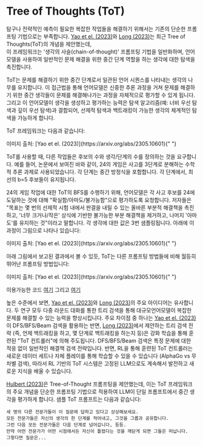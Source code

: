 # Tree of Thoughts (ToT)


탐구나 전략적인 예측이 필요한 복잡한 작업들을 해결하기 위해서는 기존의 단순한 프롬프팅 기법으로는
부족합니다. [Yao et el. (2023)](https://arxiv.org/abs/2305.10601)와 [Long (2023)](https://arxiv.org/abs/2305.08291)는 최근 Tree of Thoughts(ToT)의 개념을 제안했는데,  
이 프레임워크는 '생각의 사슬(chain-of-thought)' 프롬프팅 기법을 일반화하며, 언어모델을 사용하여
일반적인 문제 해결을 위한 중간 단계 역할을 하는 생각에 대한 탐색을 촉진합니다.

ToT는 문제를 해결하기 위한 중간 단계로서 일관된 언어 시퀀스를 나타내는 생각의 나무를 유지합니다.
이 접근법을 통해 언어모델은 신중한 추론 과정을 거쳐 문제를 해결하기 위한 중간 생각들이 문제를
해결해나가는 과정을 자체적으로 평가할 수 있게 됩니다. 그리고 이 언어모델이 생각을 생성하고 평가하는
능력은 탐색 알고리즘(예: 너비 우선 탐색과 깊이 우선 탐색)과 결합되어, 선제적 탐색과 백트래킹이 가능한
생각의 체계적인 탐색을 가능하게 합니다.

ToT 프레임워크는 다음과 같습니다:

<Screenshot src={TOT} alt="TOT" />
이미지 출처: [Yao et el. (2023)](https://arxiv.org/abs/2305.10601){" "}

ToT를 사용할 때, 다른 작업들은 후보의 수와 생각/단계의 수를 정의하는 것을 요구합니다. 예를 들어, 
논문에서 보여진 바와 같이, 24의 게임은 사고를 3단계로 분해하는 수학적 추론 과제로 사용되었습니다. 
각 단계는 중간 방정식을 포함합니다. 각 단계에서, 최선의 b=5 후보들이 유지됩니다.

24의 게임 작업에 대한 ToT의 BFS를 수행하기 위해, 언어모델은 각 사고 후보를 24에 도달하는 것에 대해
"확실함/아마도/불가능함"으로 평가하도록 요청합니다. 저자들은 "목표는 몇 번의 선제적 시험 내에서 
판결을 내릴 수 있는 올바른 부분적 해결책을 촉진하고, '너무 크거나/작은' 상식에 기반한 불가능한 부분
해결책을 제거하고, 나머지 '아마도'를 유지하는 것"이라고 말합니다. 각 생각에 대한 값은 3번 샘플링됩니다.
아래에 이 과정이 그림으로 나타나 있습니다:

<Screenshot src={TOT2} alt="TOT2" />
이미지 출처: [Yao et el. (2023)](https://arxiv.org/abs/2305.10601){" "}

아래 그림에서 보고된 결과에서 볼 수 있듯, ToT는 다른 프롬프팅 방법들에 비해 월등히 뛰어난 
프롬프팅 방법입니다:

<Screenshot src={TOT3} alt="TOT3" />
이미지 출처: [Yao et el. (2023)](https://arxiv.org/abs/2305.10601){" "}

이용가능한 코드 [여기](https://github.com/princeton-nlp/tree-of-thought-llm) 그리고 [여기](https://github.com/jieyilong/tree-of-thought-puzzle-solver)

높은 수준에서 보면, [Yao et el. (2023)](https://arxiv.org/abs/2305.10601)와 [Long (2023)](https://arxiv.org/abs/2305.08291)의 주요 아이디어는 유사합니다. 
두 연구 모두 다중 라운드 대화를 통한 트리 검색을 통해 대규모언어모델이 복잡한 문제를 해결할 수 있는 
능력을 향상시킵니다. 주요 차이점 중 하나는 [Yao et el. (2023)](https://arxiv.org/abs/2305.10601)이
DFS/BFS/Beam 검색을 활용하는 반면, [Long (2023)](https://arxiv.org/abs/2305.08291)에서 제안하는
트리 검색 전략 (즉, 언제 백트래킹을 하고, 몇 단계로 백트래킹을 하는지 등)은 강화 학습을 통해 훈련된
"ToT 컨트롤러"에 의해 주도됩니다. DFS/BFS/Beam 검색은 특정 문제에 대한 적응 없이 일반적인 해결책 검색
전략입니다. 반면, RL을 통해 훈련된 ToT 컨트롤러는 새로운 데이터 세트나 자체 플레이를 통해 학습할 수 있을
수 있습니다 (AlphaGo vs 무차별 검색), 따라서 RL 기반의 ToT 시스템은 고정된 LLM으로도 계속해서 발전하고
새로운 지식을 배울 수 있습니다.

[Hulbert (2023)](https://github.com/dave1010/tree-of-thought-prompting)은 Tree-of-Thought 프롬프팅을
제안했는데, 이는 ToT 프레임워크의 주요 개념을 단순한 프롬프팅 기법으로 적용하여 LLM이 단일 프롬프트에서 중간
생각을 평가하게 합니다. 샘플 ToT 프롬프트는 다음과 같습니다:

```
세 명의 다른 전문가들이 이 질문에 답하고 있다고 상상해보세요.
모든 전문가들은 자신의 생각의 한 단계를 적어내고, 그것을 그룹과 공유합니다.
그런 다음 모든 전문가들은 다음 단계로 넘어갑니다, 등등.
만약 어떤 전문가가 어떤 시점에서든 자신이 틀렸다는 것을 깨닫게 되면 그들은 떠납니다.
그렇다면 질문은...
```
